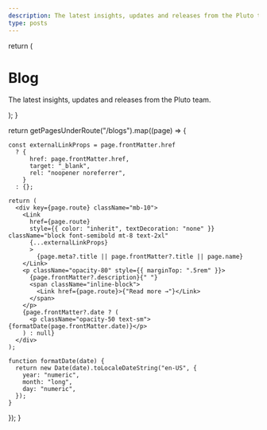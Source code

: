 ```yaml
---
description: The latest insights, updates and releases from the Pluto team.
type: posts
---
```



  return (
    <div className="max-w-screen-lg mx-auto pt-4 pb-8 mb-16 border-b border-gray-400 border-opacity-20">
      <h1>
        <span className="font-bold leading-tight lg:text-5xl">Blog</span>
      </h1>
      <p className="text-center text-gray-500 dark:text-gray-400 font-space-grotesk">
        The latest insights, updates and releases from the Pluto team.
      </p>
    </div>
  );
}

  return getPagesUnderRoute("/blogs").map((page) => {

    const externalLinkProps = page.frontMatter.href
      ? {
          href: page.frontMatter.href,
          target: "_blank",
          rel: "noopener noreferrer",
        }
      : {};

    return (
      <div key={page.route} className="mb-10">
        <Link
          href={page.route}
          style={{ color: "inherit", textDecoration: "none" }} className="block font-semibold mt-8 text-2xl"
          {...externalLinkProps}
          >
            {page.meta?.title || page.frontMatter?.title || page.name}
        </Link>
        <p className="opacity-80" style={{ marginTop: ".5rem" }}>
          {page.frontMatter?.description}{" "}
          <span className="inline-block">
            <Link href={page.route}>{"Read more →"}</Link>
          </span>
        </p>
        {page.frontMatter?.date ? (
          <p className="opacity-50 text-sm">{formatDate(page.frontMatter.date)}</p>
        ) : null}
      </div>
    );

    function formatDate(date) {
      return new Date(date).toLocaleDateString("en-US", {
        year: "numeric",
        month: "long",
        day: "numeric",
      });
    }
});
}

<BlogHeader />
<BlogIndex />